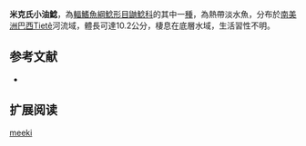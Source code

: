 {{Speciesbox
| name = 米克氏小油鯰
| image = 
| image_width = 250px
| status = NE
| status_system = IUCN3.1
| genus = Pimelodella
| species = meeki
| authority = [[Eigenmann|Eigenmann]], 1910
| synonyms = *''Pimelodella eigenmanni'',Meek, 1905
}}

'''米克氏小油鯰'''，為[[輻鰭魚綱|輻鰭魚綱]][[鯰形目|鯰形目]][[鼬鯰科|鼬鯰科]]的其中一[[種|種]]，為熱帶淡水魚，分布於[[南美洲|南美洲]][[巴西|巴西]]Tietê河流域，體長可達10.2公分，棲息在底層水域，生活習性不明。

==参考文献==
*{{FishBase_species|genus=Pimelodella|species=meeki|year=2015|month=6}}

== 扩展阅读 ==
{{refbegin}}
{{wikispecies-inline|Pimelodella meeki|米克氏小油鯰}}
{{refend}}
{{Taxonbar|from=Q6417301}}

[[Category:小油鯰屬|meeki]]